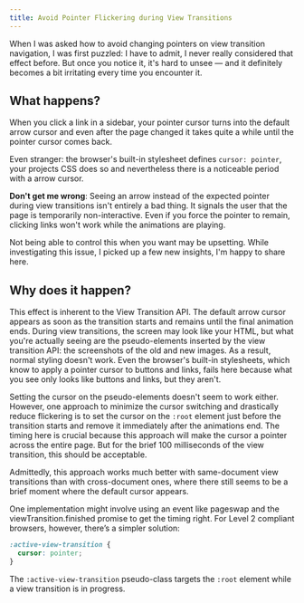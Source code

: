 ```yaml
---
title: Avoid Pointer Flickering during View Transitions
---
```

When I was asked how to avoid changing pointers on view transition navigation, I was first puzzled: I have to admit, I never really considered that effect before. But once you notice it, it's hard to unsee — and it definitely becomes a bit irritating every time you encounter it.

## What happens?
When you click a link in a sidebar, your pointer cursor turns into the default arrow cursor and even after the page changed it takes quite a while until the pointer cursor comes back.

Even stranger: the browser's built-in stylesheet defines `cursor: pointer`, your projects CSS does so and nevertheless there is a noticeable period with a arrow cursor.

**Don't get me wrong**: Seeing an arrow instead of the expected pointer during view transitions isn't entirely a bad thing. It signals the user that the page is temporarily non-interactive. Even if you force the pointer to remain, clicking links won't work while the animations are playing.

Not being able to control this when you want may be upsetting.  While investigating this issue, I picked up a few new insights, I'm happy to share here.

## Why does it happen?
This effect is inherent to the View Transition API. The default arrow cursor appears as soon as the transition starts and remains until the final animation ends. During view transitions, the screen may look like your HTML, but what you're actually seeing are the pseudo-elements inserted by the view transition API: the screenshots of the old and new images. As a result, normal styling doesn't work. Even the browser's built-in stylesheets, which know to apply a pointer cursor to buttons and links, fails here because what you see only looks like buttons and links, but they aren't.

Setting the cursor on the pseudo-elements doesn't seem to work either. However, one approach to minimize the cursor switching and drastically reduce flickering is to set the cursor on the `:root` element just before the transition starts and remove it immediately after the animations end. The timing here is crucial because this approach will make the cursor a pointer across the entire page. But for the brief 100 milliseconds of the view transition, this should be acceptable.

Admittedly, this approach works much better with same-document view transitions than with cross-document ones, where there still seems to be a brief moment where the default cursor appears.

One implementation might involve using an event like pageswap and the viewTransition.finished promise to get the timing right. For Level 2 compliant browsers, however, there’s a simpler solution:
```css
:active-view-transition {
  cursor: pointer;
}
```
The `:active-view-transition` pseudo-class targets the `:root` element while a view transition is in progress.


